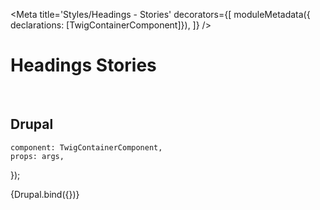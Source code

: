 

<Meta
    title='Styles/Headings - Stories'
    decorators={[
        moduleMetadata({ declarations: [TwigContainerComponent]}),
    ]}
/>

# Headings Stories

<br/>

## Drupal

    component: TwigContainerComponent,
    props: args,
});

<Canvas withSource='none'>
    <Story
        name='Drupal - Headings'
        args={{
            elementPath : '../_doc/styles/3-headings/headings.drupal',
        }}
    >
        {Drupal.bind({})}
    </Story>
</Canvas>